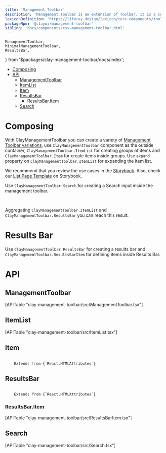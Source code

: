 ```yaml
---
title: 'Management Toolbar'
description: 'Management toolbar is an extension of Toolbar. It is a combination of different components, including filters, orders, search, visualization select, and other actions that let users manage a dataset.'
lexiconDefinition: 'https://liferay.design/lexicon/core-components/toolbars/management-bar/'
packageNpm: '@clayui/management-toolbar'
sibling: 'docs/components/css-management-toolbar.html'
---
```


	ManagementToolbar,
	MinimalManagementToolbar,
	ResultsBar,
} from '$packages/clay-management-toolbar/docs/index';

<div class="nav-toc-absolute">
<div class="nav-toc">

-   [Composing](#composing)
-   [API](#api)
    -   [ManagementToolbar](#managementtoolbar)
    -   [ItemList](#itemlist)
    -   [Item](#item)
    -   [ResultsBar](#resultsbar)
        -   [ResultsBar.Item](#resultsbar.item)
    -   [Search](#search)

</div>
</div>

# Composing

With ClayManagementToolbar you can create a variety of [Management Toolbar variations](https://liferay.design/lexicon/core-components/toolbars/management-bar/#layout-variations), use `ClayManagementToolbar` component as the outside container, `ClayManagementToolbar.ItemList` for creating groups of items and `ClayManagementToolbar.Item` for create items inside groups. Use `expand` property on `ClayManagementToolbar.ItemList` for expanding the item list.

We recommend that you review the use cases in the <a href="https://storybook.clayui.com/?path=/story/components-claymanagementtoolbar--w-low-level">Storybook</a>. Also, check our <a href="https://storybook.clayui.com/?path=/story/demos-templates--list-page">List Page Template</a> on Storybook.

Use `ClayManagementToolbar.Search` for creating a Search input inside the management toolbar.

<MinimalManagementToolbar />

<br />

Aggregating `ClayManagementToolbar.ItemList` and `ClayManagementToolbar.ResultsBar` you can reach this result:

<ManagementToolbar />

# Results Bar

Use `ClayManagementToolbar.ResultsBar` for creating a results bar and `ClayManagementToolbar.ResultsBarItem` for defining items inside Results Bar.

<ResultsBar />

# API

## ManagementToolbar

<div>[APITable "clay-management-toolbar/src/ManagementToolbar.tsx"]</div>

## ItemList

<div>[APITable "clay-management-toolbar/src/ItemList.tsx"]</div>

## Item

<code class="list-api-item-type">
	Extends from {`React.HTMLAttributes<HTMLLIElement>`}
</code>

## ResultsBar

<code class="list-api-item-type">
	Extends from {`React.HTMLAttributes<HTMLElement>`}
</code>

### ResultsBar.Item

<div>[APITable "clay-management-toolbar/src/ResultsBarItem.tsx"]</div>

## Search

<div>[APITable "clay-management-toolbar/src/Search.tsx"]</div>
